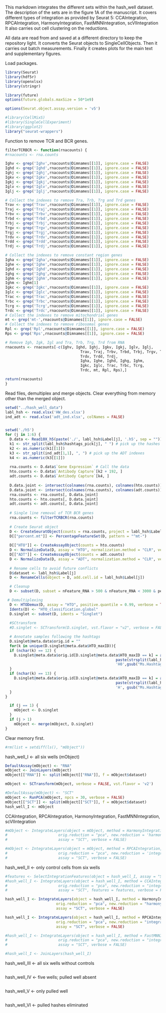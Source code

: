 This markdown integrates the different sets within the hash_well dataset.
The description of the sets are in the figure 1A of the manuscript.
It covers different types of integration as provided by Seurat 5:
CCAIntegration, RPCAIntegration, HarmonyIntegration, FastMNNIntegration, scVIIntegration
It also carries out cell clustering on the reductions.

All data are read from and saved at a different directory to keep the repository light.
It converts the Seurat objects to SingleCellObjects. Then it carries out batch measurements.
Finally it creates plots for the main text and supplementary figures.

Load packages.
```r
library(Seurat)
library(hdf5r)
library(openxlsx)
library(stringr)

library(future)
options(future.globals.maxSize = 50*1e9)

options(Seurat.object.assay.version = 'v5')

#library(CellMixS)
#library(SingleCellExperiment)
#library(ggplot2)
library("seurat-wrappers")
```

Function to remove TCR and BCR genes.
```r
filterTCRBCR <- function(rnacounts) {
#rnacounts <- rna.counts

Ighv <- grep('Ighv',rnacounts@Dimnames[[1]], ignore.case = FALSE)
Ighd <- grep('Ighd',rnacounts@Dimnames[[1]], ignore.case = FALSE)
Ighj <- grep('Ighj',rnacounts@Dimnames[[1]], ignore.case = FALSE)
Igkv <- grep('Igkv',rnacounts@Dimnames[[1]], ignore.case = FALSE)
Igkj <- grep('Igkj',rnacounts@Dimnames[[1]], ignore.case = FALSE)
Iglv <- grep('Iglv',rnacounts@Dimnames[[1]], ignore.case = FALSE)
Iglj <- grep('Iglj',rnacounts@Dimnames[[1]], ignore.case = FALSE)

# Collect the indexes to remove Tra, Trb, Trg and Trd genes
Trav <- grep('Trav',rnacounts@Dimnames[[1]], ignore.case = FALSE)
Traj <- grep('Traj',rnacounts@Dimnames[[1]], ignore.case = FALSE)
Trbv <- grep('Trbv',rnacounts@Dimnames[[1]], ignore.case = FALSE)
Trbd <- grep('Trbd',rnacounts@Dimnames[[1]], ignore.case = FALSE)
Trbj <- grep('Trbj',rnacounts@Dimnames[[1]], ignore.case = FALSE)
Trgv <- grep('Trgv',rnacounts@Dimnames[[1]], ignore.case = FALSE)
Trgj <- grep('Trgj',rnacounts@Dimnames[[1]], ignore.case = FALSE)
Trdv <- grep('Trdv',rnacounts@Dimnames[[1]], ignore.case = FALSE)
Trdd <- grep('Trdd',rnacounts@Dimnames[[1]], ignore.case = FALSE)
Trdj <- grep('Trdj',rnacounts@Dimnames[[1]], ignore.case = FALSE)

# Collect the indexes to remove constant region genes
Igha <- grep('Igha',rnacounts@Dimnames[[1]], ignore.case = FALSE)
Ighe <- grep('Ighe',rnacounts@Dimnames[[1]], ignore.case = FALSE)
Ighd <- grep('Ighd',rnacounts@Dimnames[[1]], ignore.case = FALSE)
Ighg <- grep('Ighg',rnacounts@Dimnames[[1]], ignore.case = FALSE)
Ighm <- grep('Ighm',rnacounts@Dimnames[[1]], ignore.case = FALSE)
Ighm <- Ighm[1]
Igkc <- grep('Igkc',rnacounts@Dimnames[[1]], ignore.case = FALSE)
Iglc <- grep('Iglc',rnacounts@Dimnames[[1]], ignore.case = FALSE)
Trac <- grep('Trac',rnacounts@Dimnames[[1]], ignore.case = FALSE)
Trbc <- grep('Trbc',rnacounts@Dimnames[[1]], ignore.case = FALSE)
Tcrg <- grep('Tcrg',rnacounts@Dimnames[[1]], ignore.case = FALSE)
Trdc <- grep('Trdc',rnacounts@Dimnames[[1]], ignore.case = FALSE)
# Collect the indexes to remove mitochondrial genes
mt <- grep('mt-',rnacounts@Dimnames[[1]], ignore.case = FALSE)
# Collect the indexes to remove ribosomal genes
Rpl <- grep('Rpl',rnacounts@Dimnames[[1]], ignore.case = FALSE)
Rps <- grep('Rps',rnacounts@Dimnames[[1]], ignore.case = FALSE)

# Remove Igh, Igk, Igl and Tra, Trb, Trg, Trd from RNA
rnacounts <- rnacounts[-c(Ighv, Ighd, Ighj, Igkv, Igkj, Iglv, Iglj,
                                  Trav, Traj, Trbv, Trbd, Trbj, Trgv, Trgj, 
                                  Trdv, Trdd, Trdj,
                                  Igha, Ighe, Ighd, Ighg, Ighm, 
                                  Igkc, Iglc, Trac, Trbc, Tcrg, 
                                  Trdc, mt, Rpl, Rps),]

return(rnacounts)
}
```

Read files, demultiplex and merge objects.
Clear everything from memory other than the merged object.
```r
setwd("../hash_well_data")
labl_hsh <- read.xlsx('HW_des.xlsx')
ind_adt <- read.xlsx('adt_ind.xlsx', colNames = FALSE)


setwd('./h5')
for (j in 1:6) {
  D.data <- Read10X_h5(paste('./', labl_hsh$Label[j], '.h5', sep = ""))
  k1 <- str_split(labl_hsh$hashtags_pick[j], " ") # pick up the hashes
  k2 <- as.numeric(k1[[1]])
  k3 <- str_split(ind_adt[1,1], ", ") # pick up the ADT indexes
  k4 <- as.numeric(k3[[1]])
 
  rna.counts <- D.data$`Gene Expression` # Call the data
  hto.counts <- D.data$`Antibody Capture`[k2 + 192, ]
  adt.counts <- D.data$`Antibody Capture`[k4, ]
 
  D.data.joint <- intersect(colnames(rna.counts), colnames(hto.counts)) # Make sure overlapping counts
  D.data.joint <- intersect(colnames(rna.counts), colnames(adt.counts))
  rna.counts <- rna.counts[, D.data.joint]
  hto.counts <- hto.counts[, D.data.joint]
  adt.counts <- adt.counts[, D.data.joint]
  
  # Single line removal of TCR BCR genes
  rna.counts <- filterTCRBCR(rna.counts)
  
  # Create Seurat object
  D <- CreateSeuratObject(counts = rna.counts, project = labl_hsh$Label[j], assay = "RNA") # Seurat object
  D[["percent.mt"]] <- PercentageFeatureSet(D, pattern = "^mt-")
 
  D[["HTO"]] <- CreateAssayObject(counts = hto.counts)
  D <- NormalizeData(D, assay = "HTO", normalization.method = "CLR", verbose = FALSE) # Normalise the HTO
  D[["ADT"]] <- CreateAssayObject(counts = adt.counts)
  D <- NormalizeData(D, assay = "ADT", normalization.method = "CLR", verbose = TRUE) # NOrmalise ADT
  
  # Rename cells to avoid future conflicts
  D$dataset <- labl_hsh$Label[j]
  D <- RenameCells(object = D, add.cell.id = labl_hsh$Label[j])

  # Cleanup
  D <- subset(D, subset = nFeature_RNA > 500 & nFeature_RNA < 3000 & percent.mt < 2.5 & nCount_RNA < 20000)

 # Demultiplexing
  D <- HTODemux(D, assay = "HTO", positive.quantile = 0.99, verbose = TRUE) # Demultiplex
  Idents(D) <- "HTO_classification.global"
  D.singlet <- subset(D, idents = "Singlet")
  
  #SCtransform
  #D.singlet <- SCTransform(D.singlet, vst.flavor = "v2", verbose = FALSE)

  # Annotate samples following the hashtags
  D.singlet@meta.data$orig.id = ""
  for(k in unique(D.singlet@meta.data$HTO_maxID)){
  if (nchar(k) == 12) {
    D.singlet@meta.data$orig.id[D.singlet@meta.data$HTO_maxID == k] = as.character(
                                                  paste(strsplit(labl_hsh[j,1], split = "_")[[1]][2], 
                                                  'H0',gsub("Ms.Hashtag-", "", k), sep = ""))
  }
  if (nchar(k) == 13) {
    D.singlet@meta.data$orig.id[D.singlet@meta.data$HTO_maxID == k] = as.character(
                                                  paste(strsplit(labl_hsh[j,1], split = "_")[[1]][2], 
                                                  'H', gsub("Ms.Hashtag-", "", k), sep = ""))
  }
}

  if (j == 1) {
    mObject <- D.singlet
  }
  if (j > 1)
    mObject <- merge(mObject, D.singlet)
}
```
Clear memory first.
```r
#rm(list = setdiff(ls(), "mObject"))
```

hash_well_I <- all six wells (mObject)
```r
DefaultAssay(mObject) <- "RNA"
mObject <- JoinLayers(mObject)
mObject[["RNA"]] <- split(mObject[["RNA"]], f = mObject$dataset)

mObject <- SCTransform(mObject, verbose = FALSE, vst.flavor = 'v2')  

#DefaultAssay(mObject) <- "SCT"
mObject <- RunPCA(mObject, npcs = 30, verbose = FALSE)  
mObject[["SCT"]] <- split(mObject[["SCT"]], f = mObject$dataset)
hash_well_I <- mObject
```
CCAIntegration, RPCAIntegration, HarmonyIntegration, FastMNNIntegration, scVIIntegration
```r
#mObject <- IntegrateLayers(object = mObject, method = HarmonyIntegration,
#                       orig.reduction = "pca", new.reduction = 'harmony',
#                       assay = "SCT", verbose = FALSE)

#mObject <- IntegrateLayers(object = mObject, method = RPCAIntegration,
#                       orig.reduction = "pca", new.reduction = 'integrated.rpca',
#                       assay = "SCT", verbose = FALSE)
```

hash_well_II <- only control cells from six wells
```r
#features <- SelectIntegrationFeatures(object = hash_well_I, assay = "SCT")
#hash_well_I <- IntegrateLayers(object = hash_well_I, method = CCAIntegration,
#                       orig.reduction = "pca", new.reduction = "integrated.cca",
#                       assay = "SCT", features = features, verbose = FALSE)

hash_well_I <- IntegrateLayers(object = hash_well_I, method = HarmonyIntegration,
                       orig.reduction = "pca", new.reduction = "harmony",
                       assay = "SCT", verbose = FALSE)

hash_well_I <- IntegrateLayers(object = hash_well_I, method = RPCAIntegration,
                       orig.reduction = "pca", new.reduction = "integrated.rpca",
                       assay = "SCT", verbose = FALSE)

#hash_well_I <- IntegrateLayers(object = hash_well_I, method = FastMNNIntegration,
#                       orig.reduction = "pca", new.reduction = "integrated.mnn",
#                       assay = "SCT", verbose = FALSE)

#hash_well_I <- JoinLayers(hash_well_I)
```

hash_well_III <- all six wells without controls
```r

```

hash_well_IV <- five wells; pulled well absent
```r

```

hash_well_V <- only pulled well
```r

```

hash_well_VI <- pulled hashes eliminated
```r

```







